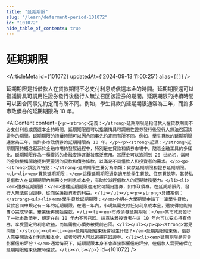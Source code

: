 ```yaml
---
title: "延期期限"
slug: "/learn/deferment-period-101072"
id: "101072"
hide_table_of_contents: true
---
```



# 延期期限

<ArticleMeta id={101072} updatedAt={'2024-09-13 11:00:25'} alias={`[]`} />
<div className='border-solid border-b border-t-0 my-4 border-[var(--ifm-color-gray-300)]' />

延期期限是指借款人在貸款期間不必支付利息或償還本金的時間。延期期限還可以指議情具可調用性證券發行後發行人無法召回該證券的期間。延期期限的持續時間可以因合同事先約定而有所不同。例如，學生貸款的延期期限通常為三年，而許多市政債券的延期期限為 10 年。

<AIContent content={`<p><strong>定義：</strong>延期期限是指借款人在貸款期間不必支付利息或償還本金的時間。延期期限還可以指議情具可調用性證券發行後發行人無法召回該證券的期間。延期期限的持續時間可以因合同事先約定而有所不同。例如，學生貸款的延期期限通常為三年，而許多市政債券的延期期限為 10 年。</p><p><strong>起源：</strong>延期期限的概念起源於金融市場的發展過程中，特別是在貸款和債券市場中。隨着金融工具的多樣化，延期期限作為一種靈活的金融安排逐漸被廣泛應用。其歷史可以追溯到 20 世紀初，當時的金融機構開始提供更靈活的貸款和債券條款，以滿足不同借款人和投資者的需求。</p><p><strong>類別與特點：</strong>延期期限主要分為兩類：貸款延期期限和證券延期期限。<ul><li><em>貸款延期期限：</em>這種延期期限通常適用於學生貸款、住房貸款等。其特點是借款人在延期期限內無需支付利息或本金，有助於減輕借款人的短期財務壓力。</li><li><em>證券延期期限：</em>這種延期期限適用於可調用證券，如市政債券。在延期期限內，發行人無法召回證券，從而保護投資者的利益。</li></ul></p><p><strong>具體案例：</strong><ul><li><em>學生貸款延期期限：</em>小明在大學期間申請了一筆學生貸款，貸款合同中規定有三年的延期期限。在這三年內，小明無需支付任何利息或本金，這使得他能夠專心完成學業，畢業後再開始還款。</li><li><em>市政債券延期期限：</em>某市政府發行了一批市政債券，規定在前 10 年內不可召回。這意味着投資者在這 10 年內可以安心持有債券，享受固定的利息收益，而無需擔心債券被提前召回。</li></ul></p><p><strong>常見問題：</strong><ul><li><em>延期期限結束後會發生什麼？</em>延期期限結束後，借款人需要開始支付利息和本金，或者發行人可以選擇召回證券。</li><li><em>延期期限是否會影響信用評分？</em>通常情況下，延期期限本身不會直接影響信用評分，但借款人需要確保在延期期限結束後按時還款。</li></ul></p>`} id={101072} />
